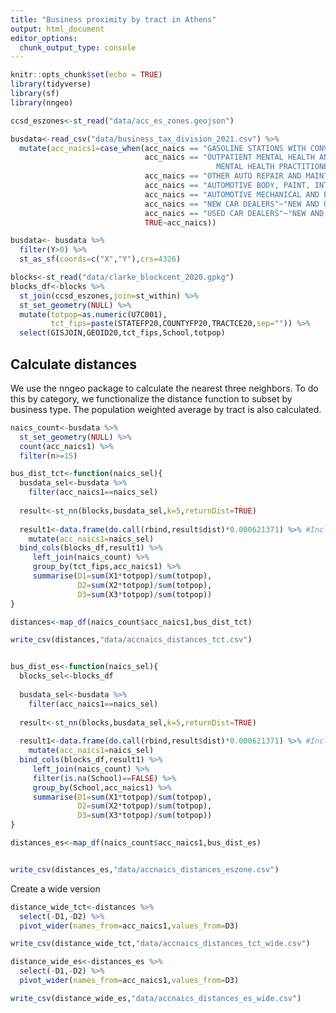 ```yaml
---
title: "Business proximity by tract in Athens"
output: html_document
editor_options: 
  chunk_output_type: console
---
```


```r
knitr::opts_chunk$set(echo = TRUE)
library(tidyverse)
library(sf)
library(nngeo)

ccsd_eszones<-st_read("data/acc_es_zones.geojson")

busdata<-read_csv("data/business_tax_division_2021.csv") %>%
  mutate(acc_naics1=case_when(acc_naics == "GASOLINE STATIONS WITH CONVENIENCE STORES"~"CONVENIENCE STORES",
                              acc_naics == "OUTPATIENT MENTAL HEALTH AND SUBSTANCE ABUSE CENTERS"~"OFFICES OF   
                                              MENTAL HEALTH PRACTITIONERS (EXCEPT PHYSICIANS)",
                              acc_naics == "OTHER AUTO REPAIR AND MAINTENANCE"~"AUTO REPAIR AND MAINTENANCE",
                              acc_naics == "AUTOMOTIVE BODY, PAINT, INTERIOR, AND GLASS REPAIR"~"AUTO REPAIR AND MAINTENANCE",
                              acc_naics == "AUTOMOTIVE MECHANICAL AND ELECTRICAL REPAIR AND MAINTENANCE"~"AUTO REPAIR AND,                                                      MAINTENANCE",
                              acc_naics == "NEW CAR DEALERS"~"NEW AND USED CAR DEALERS",
                              acc_naics == "USED CAR DEALERS"~"NEW AND USED CAR DEALERS",
                              TRUE~acc_naics))

busdata<- busdata %>%
  filter(Y>0) %>%
  st_as_sf(coords=c("X","Y"),crs=4326)

blocks<-st_read("data/clarke_blockcent_2020.gpkg")
blocks_df<-blocks %>% 
  st_join(ccsd_eszones,join=st_within) %>%
  st_set_geometry(NULL) %>%
  mutate(totpop=as.numeric(U7C001),
         tct_fips=paste(STATEFP20,COUNTYFP20,TRACTCE20,sep="")) %>%
  select(GISJOIN,GEOID20,tct_fips,School,totpop) 
```

## Calculate distances
We use the nngeo package to calculate the nearest three neighbors. To do this by category, we functionalize the distance function to subset by business type. The population weighted average by tract is also calculated.

```r
naics_count<-busdata %>%
  st_set_geometry(NULL) %>%
  count(acc_naics1) %>%
  filter(n>=15)

bus_dist_tct<-function(naics_sel){
  busdata_sel<-busdata %>%
    filter(acc_naics1==naics_sel)
  
  result<-st_nn(blocks,busdata_sel,k=5,returnDist=TRUE)
  
  result1<-data.frame(do.call(rbind,result$dist)*0.000621371) %>% #Includes conversion to miles
    mutate(acc_naics1=naics_sel) 
  bind_cols(blocks_df,result1) %>%
     left_join(naics_count) %>%
     group_by(tct_fips,acc_naics1) %>%
     summarise(D1=sum(X1*totpop)/sum(totpop),
               D2=sum(X2*totpop)/sum(totpop),
               D3=sum(X3*totpop)/sum(totpop))
}

distances<-map_df(naics_count$acc_naics1,bus_dist_tct)

write_csv(distances,"data/accnaics_distances_tct.csv")


bus_dist_es<-function(naics_sel){
  blocks_sel<-blocks_df 
  
  busdata_sel<-busdata %>%
    filter(acc_naics1==naics_sel)
  
  result<-st_nn(blocks,busdata_sel,k=5,returnDist=TRUE)
  
  result1<-data.frame(do.call(rbind,result$dist)*0.000621371) %>% #Includes conversion to miles
    mutate(acc_naics1=naics_sel) 
  bind_cols(blocks_df,result1) %>%
     left_join(naics_count) %>%
     filter(is.na(School)==FALSE) %>%
     group_by(School,acc_naics1) %>%
     summarise(D1=sum(X1*totpop)/sum(totpop),
               D2=sum(X2*totpop)/sum(totpop),
               D3=sum(X3*totpop)/sum(totpop))
}

distances_es<-map_df(naics_count$acc_naics1,bus_dist_es)


write_csv(distances_es,"data/accnaics_distances_eszone.csv")

```

Create a wide version

```r
distance_wide_tct<-distances %>%
  select(-D1,-D2) %>%
  pivot_wider(names_from=acc_naics1,values_from=D3)

write_csv(distance_wide_tct,"data/accnaics_distances_tct_wide.csv")

distance_wide_es<-distances_es %>%
  select(-D1,-D2) %>%
  pivot_wider(names_from=acc_naics1,values_from=D3)

write_csv(distance_wide_es,"data/accnaics_distances_es_wide.csv")
```

